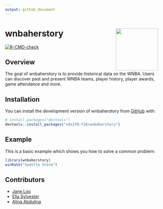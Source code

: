```yaml
---
output: github_document
---
```


<!-- README.md is generated from README.Rmd. Please edit that file -->

# wnbaherstory <img src="data-raw/wnbaherstory.png" align="right" height="139"/>
<!-- badges: start -->
[![R-CMD-check](https://github.com/sds270-f24/wnbaherstory/actions/workflows/R-CMD-check.yaml/badge.svg)](https://github.com/sds270-f24/wnbaherstory/actions/workflows/R-CMD-check.yaml)
<!-- badges: end -->

## Overview

The goal of wnbaherstory is to provide historical data on the WNBA.
Users can discover past and present WNBA teams, player history, player
awards, game attendance and more.

## Installation
You can install the development version of wnbaherstory from
[GitHub](https://github.com/) with:

``` r
# install.packages("devtools")
devtools::install_packages("sds270-f24/wnbaherstory")
```
## Example
This is a basic example which shows you how to solve a common problem:
```r
library(wnbaherstory)
winRate("Seattle Storm")
```

## Contributors
- [Jane Loo](https://github.com/janeloo10)
- [Ella Sylvester](https://github.com/esylvester04)
- [Alina Abdulina](https://github.com/AlinaAbdulina)

